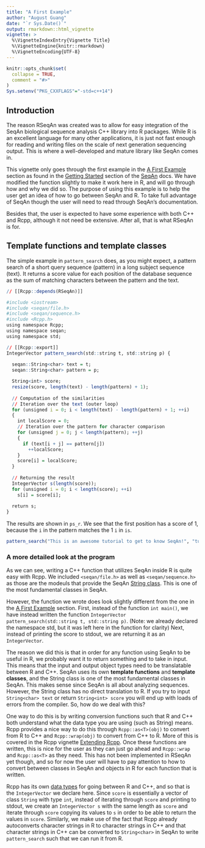 ```yaml
---
title: "A First Example"
author: "August Guang"
date: "`r Sys.Date()`"
output: rmarkdown::html_vignette
vignette: >
  %\VignetteIndexEntry{Vignette Title}
  %\VignetteEngine{knitr::rmarkdown}
  %\VignetteEncoding{UTF-8}
---
```


```r
knitr::opts_chunk$set(
  collapse = TRUE,
  comment = "#>"
)
Sys.setenv("PKG_CXXFLAGS"="-std=c++14")
```

## Introduction

The reason RSeqAn was created was to allow for easy integration of the SeqAn biological sequence analysis C++ library into R packages. While R is an excellent language for many other applications, it is just not fast enough for reading and writing files on the scale of next generation sequencing output. This is where a well-developed and mature library like SeqAn comes in.

This vignette only goes through the first example in the [A First Example](http://seqan.readthedocs.io/en/master/Tutorial/GettingStarted/AFirstExample.html#tutorial-getting-started-first-steps-in-seqan) section as found in the [Getting Started](http://seqan.readthedocs.io/en/master/Tutorial/GettingStarted/) section of the [SeqAn](http://seqan.readthedocs.io/en/master/index.html) docs. We have modified the function slightly to make it work here in R, and will go through how and why we did so. The purpose of using this example is to help the user get an idea of how to go between SeqAn and R. To take full advantage of SeqAn though the user will need to read through SeqAn's documentation.

Besides that, the user is expected to have some experience with both C++ and Rcpp, although it not need be extensive. After all, that is what RSeqAn is for. 

## Template functions and template classes

The simple example in `pattern_search` does, as you might expect, a pattern search of a short query sequence (pattern) in a long subject sequence (text). It returns a score value for each position of the database sequence as the sum of matching characters between the pattern and the text.

```r
// [[Rcpp::depends(RSeqAn)]]

#include <iostream>
#include <seqan/file.h>
#include <seqan/sequence.h>
#include <Rcpp.h>
using namespace Rcpp;
using namespace seqan;
using namespace std;

// [[Rcpp::export]]
IntegerVector pattern_search(std::string t, std::string p) {
  
  seqan::String<char> text = t;
  seqan::String<char> pattern = p;

  String<int> score;
  resize(score, length(text) - length(pattern) + 1);
  
  // Computation of the similarities
  // Iteration over the text (outer loop)
  for (unsigned i = 0; i < length(text) - length(pattern) + 1; ++i)
  {
    int localScore = 0;
    // Iteration over the pattern for character comparison
    for (unsigned j = 0; j < length(pattern); ++j)
    {
      if (text[i + j] == pattern[j])
        ++localScore;
    }
    score[i] = localScore;
  }
  
  // Returning the result
  IntegerVector s(length(score));
  for (unsigned i = 0; i < length(score); ++i)
    s[i] = score[i];
  
  return s;
}
```

The results are shown in `ps_r`. We see that the first position has a score of 1, because the `i` in the pattern matches the 1 `i` in `is`.

```r
pattern_search("This is an awesome tutorial to get to know SeqAn!", "tutorial")
```

### A more detailed look at the program

As we can see, writing a C++ function that utilizes SeqAn inside R is quite easy with Rcpp. We included `<seqan/file.h>` as well as `<seqan/sequence.h>` as those are the modeuls that provide the SeqAn [String class](http://docs.seqan.de/seqan/master/?p=String). This is one of the most fundamental classes in SeqAn.

However, the function we wrote does look slightly different from the one in the [A First Example](http://seqan.readthedocs.io/en/master/Tutorial/GettingStarted/AFirstExample.html#tutorial-getting-started-first-steps-in-seqan) section. First, instead of the function `int main()`, we have instead written the function `IntegerVector pattern_search(std::string t, std::string p)`. (Note: we already declared the namespace std, but it was left here in the function for clarity) Next, instead of printing the score to stdout, we are returning it as an `IntegerVector`.

The reason we did this is that in order for any function using SeqAn to be useful in R, we probably want it to return something and to take in input. This means that the input and output object types need to be translatable between R and C++. SeqAn uses its own **template functions** and **template classes**, and the String class is one of the most fundamental classes in SeqAn. This makes sense since SeqAn is all about analyzing sequences. However, the String class has no direct translation to R. If you try to input `String<char> text` or return `String<int> score` you will end up with loads of errors from the compiler. So, how do we deal with this?

One way to do this is by writing conversion functions such that R and C++ both understand what the data type you are using (such as String) means. Rcpp provides a nice way to do this through `Rcpp::as<T>(obj)` to convert from R to C++ and `Rcpp::wrap(obj)` to convert from C++ to R. More of this is covered in the Rcpp vignette [Extending Rcpp](https://cran.r-project.org/web/packages/Rcpp/vignettes/Rcpp-extending.pdf). Once these functions are written, this is nice for the user as they can just go ahead and `Rcpp::wrap` and `Rcpp::as<T>` as they need. This has not been implemented in RSeqAn yet though, and so for now the user will have to pay attention to how to convert between classes in SeqAn and objects in R for each function that is written.

Rcpp has its own [data types](https://teuder.github.io/rcpp4everyone_en/070_data_types.html) for going between R and C++, and so that is the `IntegerVector` we declare here. Since `score` is essentially a vector of class `String` with type `int`, instead of iterating through `score` and printing to stdout, we create an `IntegerVector s` with the same length as `score` and iterate through `score` copying its values to `s` in order to be able to return the values in `score`. Similarly, we make use of the fact that Rcpp already autoconverts character strings in R to character strings in C++ and that character strings in C++ can be converted to `String<char>` in SeqAn to write `pattern_search` such that we can run it from R.